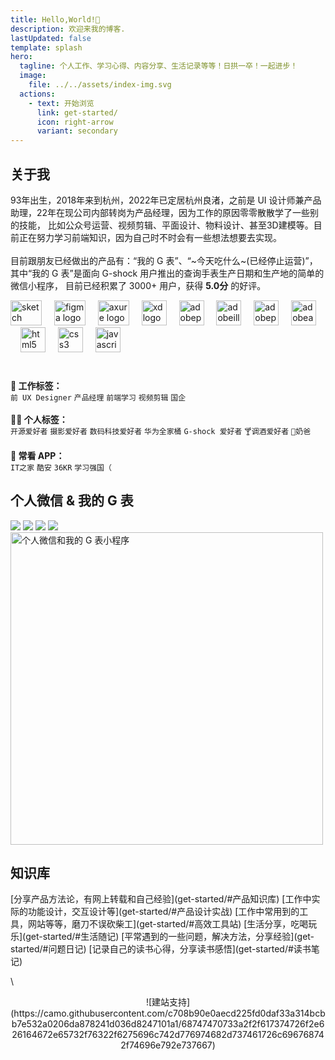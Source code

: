 ```yaml
---
title: Hello,World!👋
description: 欢迎来我的博客.
lastUpdated: false
template: splash
hero:
  tagline: 个人工作、学习心得、内容分享、生活记录等等！日拱一卒！一起进步！
  image:
    file: ../../assets/index-img.svg
  actions:
    - text: 开始浏览
      link: get-started/
      icon: right-arrow
      variant: secondary
---
```


## 关于我
93年出生，2018年来到杭州，2022年已定居杭州良渚，之前是 UI 设计师兼产品助理，22年在现公司内部转岗为产品经理，因为工作的原因零零散散学了一些别的技能，
比如公众号运营、视频剪辑、平面设计、物料设计、甚至3D建模等。目前正在努力学习前端知识，因为自己时不时会有一些想法想要去实现。\
\
目前跟朋友已经做出的产品有：“我的 G 表”、“~今天吃什么~(已经停止运营)”，其中“我的 G 表”是面向 G-shock 用户推出的查询手表生产日期和生产地的简单的微信小程序，
目前已经积累了 3000+ 用户，获得 **5.0分** 的好评。

<div align="left">
  
  <img src="https://cdn.freebiesupply.com/logos/large/2x/sketch-2-logo-svg-vector.svg" height="40" width="50" alt="sketch logo"  />
  <img width="12" />
  <img src="https://img.icons8.com/?size=512&id=zfHRZ6i1Wg0U&format=png" height="40" width="50" alt="figma logo"  />
  <img width="12" />
  <img src="https://ts1.cn.mm.bing.net/th/id/R-C.390f784ed9ef02fc402534be18b73e5c?rik=Oss19YIvfunIMw&riu=http%3a%2f%2fwww.kkx.net%2fuploadfile%2f2019%2f0814%2f20190814083651776.png&ehk=doWRToBp5HLGoM11tnYypK3JA1Zyvir1r24o8V4UxL4%3d&risl=&pid=ImgRaw&r=0" height="40" width="50" alt="axure logo"  />
  <img width="12" />
  <img src="https://skillicons.dev/icons?i=xd" height="40" alt="xd logo"  />
  <img width="12" />
  <img src="https://skillicons.dev/icons?i=ps" height="40" alt="adobephotoshop logo"  />
  <img width="12" />
  <img src="https://skillicons.dev/icons?i=ai" height="40" alt="adobeillustrator logo"  />
  <img width="12" />
  <img src="https://skillicons.dev/icons?i=pr" height="40" alt="adobepremierepro logo"  />
  <img width="12" />
  <img src="https://skillicons.dev/icons?i=ae" height="40" alt="adobeaftereffects logo"  />
  <img width="12" />
  <img src="https://skillicons.dev/icons?i=html" height="40" alt="html5 logo"  />
  <img width="12" />
  <img src="https://skillicons.dev/icons?i=css" height="40" alt="css3 logo"  />
  <img width="12" />
  <img src="https://skillicons.dev/icons?i=js" height="40" alt="javascript logo"  />
  <img width="12" />
</div>

###

\
**💼 工作标签：**\
`前 UX Designer` `产品经理` `前端学习` `视频剪辑` `国企` \
\
**👨‍💻 个人标签：**\
`开源爱好者` `摄影爱好者` `数码科技爱好者` `华为全家桶` `G-shock 爱好者` `🍸调酒爱好者` `🍼奶爸` \
\
**📲 常看 APP：**\
`IT之家` `酷安` `36KR` `学习强国（`

## 个人微信 & 我的 G 表
<img src="https://img.shields.io/badge/github-mnigc-%231677ff?style=for-the-badge"/> 
<img src="https://img.shields.io/badge/bilibili-理性的大超-%23fb7299?style=for-the-badge"/>
<img src="https://img.shields.io/badge/微信-club_60-%232aae67?style=for-the-badge"/>
<img src="https://img.shields.io/badge/邮箱-mnisgc@163.com-%232271d4?style=for-the-badge"/>

<img src="https://s2.loli.net/2024/05/09/w6NKlQZRmCzhD7Y.png" alt="个人微信和我的 G 表小程序" width="500"/>

## 知识库
<CardGrid>
  <Card title="产品知识库" icon="document">
    [分享产品方法论，有网上转载和自己经验](get-started/#产品知识库)
  </Card>
  <Card title="产品设计实战" icon="document">
    [工作中实际的功能设计，交互设计等](get-started/#产品设计实战)
  </Card>
  <Card title="高效工具站" icon="document">
    [工作中常用到的工具，网站等等，磨刀不误砍柴工](get-started/#高效工具站)
  </Card>
  <Card title="生活随记" icon="document">
    [生活分享，吃喝玩乐](get-started/#生活随记)
  </Card>
  <Card title="问题日记" icon="document">
    [平常遇到的一些问题，解决方法，分享经验](get-started/#问题日记)
  </Card>
  <Card title="读书笔记" icon="document">
    [记录自己的读书心得，分享读书感悟](get-started/#读书笔记)
  </Card>
</CardGrid>

<LinkCard
  title="查看所有的知识库"
  description="查看所有的知识库和文章，希望能为大家提供一些帮助，也欢迎批评指正，互相交流。"
  href="/get-started/"
/>
\
<center>![建站支持](https://camo.githubusercontent.com/c708b90e0aecd225fd0daf33a314bcbb7e532a0206da878241d036d8247101a1/68747470733a2f2f617374726f2e626164672e65732f76322f6275696c742d776974682d737461726c696768742f74696e792e737667)</center>